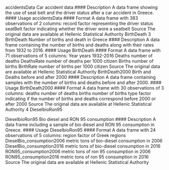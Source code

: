 accidentsData Car accident data
#### Description
A data frame showing the use of seat belt and the driver status after a car accident in Greece.
#### Usage
accidentsData
#### Format
A data frame with 383 observations of 2 columns:
record factor representing the driver status
seatBelt factor indicating whether the driver wore a seatbelt
Source
The original data are available at Hellenic Statistical Authority
BirthDeath 3
BirthDeath Number of births and death in Greece
#### Description
A data frame containing the number of births and deaths along with their rates from 1932 to 2016.
#### Usage
BirthDeath
#### Format
A data frame with 71 observations of 5 columns:
Year years 1932-2016
Deaths number of deaths
DeathsRate number of deaths per 1000 citizen
Births number of births
BirthRate number of births per 1000 citizen
Source
The original data are available at Hellenic Statistical Authority
BirthDeath2000 Birth and Deaths before and after 2000
#### Description
A data frame containing samples with the number of births and deaths before and after 2000.
#### Usage
BirthDeath2000
#### Format
A data frame with 30 observations of 3 columns:
deaths number of deaths
births number of births
type factor indicating if the number of births and deaths correspond before 2000 or after 2000
Source
The original data are available at Hellenic Statistical Authority
4 DieselbioRon95

DieselbioRon95 Bio diesel and RON 95 consumption
#### Description
A data frame including a sample of bio diesel and RON 95 consumption in Greece.
#### Usage
DieselbioRon95
#### Format
A data frame with 24 observations of 5 columns:
region factor of Greek regions
DieselBio_consumption2006 metric tons of bio-diesel consumption in 2006
DieselBio_consumption2016 metric tons of bio-diesel consumption in 2016
RON95_consumption2006 metric tons of ron 95 consumption in 2006
RON95_consumption2016 metric tons of ron 95 consumption in 2016
Source
The original data are available at Hellenic Statistical Authority




